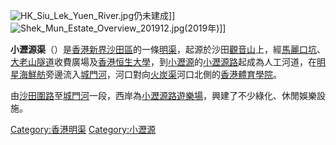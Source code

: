 {{unreferenced|time=2014-03-27T23:33:35+00:00}}
[[File:HK_Siu_Lek_Yuen_River.jpg|thumb]]仍未建成]]
[[File:Shek_Mun_Estate_Overview_201912.jpg|thumb]](2019年)]]

'''小瀝源渠'''（{{lang-en|Siu Lek Yuen Nullah}}）是[[香港|香港]][[新界|新界]][[沙田區|沙田區]]的一條[[明渠|明渠]]，起源於沙田[[觀音山_(沙田)|觀音山]]上，經[[馬麗口坑|馬麗口坑]]、[[大老山隧道|大老山隧道]]收費廣場及[[香港恒生大學|香港恒生大學]]，到[[小瀝源|小瀝源]]的[[小瀝源路|小瀝源路]]起成為人工河道，在[[明星海鮮舫|明星海鮮舫]]旁邊流入[[城門河|城門河]]，河口對向[[火炭渠|火炭渠]]河口北側的[[香港體育學院|香港體育學院]]。

由[[沙田圍路|沙田圍路]]至[[城門河|城門河]]一段，西岸為[[小瀝源路遊樂場|小瀝源路遊樂場]]，興建了不少綠化、休閒娛樂設施。

{{香港明渠}}

{{HK-geo-stub}}

[[Category:香港明渠|Category:香港明渠]]
[[Category:小瀝源|Category:小瀝源]]